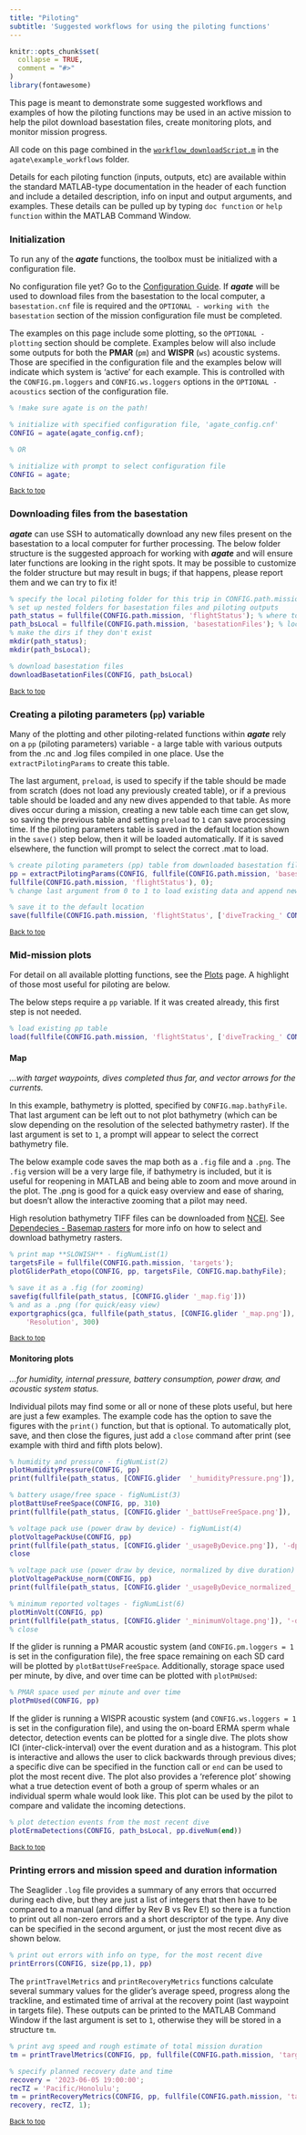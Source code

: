 ```yaml
---
title: "Piloting"
subtitle: 'Suggested workflows for using the piloting functions'
---
```


```r
knitr::opts_chunk$set(
  collapse = TRUE,
  comment = "#>"
)
library(fontawesome)
```

This page is meant to demonstrate some suggested workflows and examples of how the piloting functions may be used in an active mission to help the pilot download basestation files, create monitoring plots, and monitor mission progress.

All code on this page combined in the [`workflow_downloadScript.m`](https://github.com/sfregosi/agate/tree/main/agate/example_workflows/workflow_downloadScript.m) in the `agate\example_workflows` folder. 

Details for each piloting function (inputs, outputs, etc) are available within the standard MATLAB-type documentation in the header of each function and include a detailed description, info on input and output arguments, and examples. These details can be pulled up by typing `doc function` or `help function` within the MATLAB Command Window.

### Initialization

To run any of the __*agate*__ functions, the toolbox must be initialized with a configuration file. 

No configuration file yet? Go to the [Configuration Guide](configuration.html). If __*agate*__ will be used to download files from the basestation to the local computer, a `basestation.cnf` file is required and the ` OPTIONAL - working with the basestation ` section of the mission configuration file must be completed. 

The examples on this page include some plotting, so the ` OPTIONAL - plotting ` section should be complete. Examples below will also include some outputs for both the **PMAR** (`pm`) and **WISPR** (`ws`) acoustic systems. Those are specified in the configuration file and the examples below will indicate which system is 'active' for each example. This is controlled with the `CONFIG.pm.loggers` and `CONFIG.ws.loggers` options in the ` OPTIONAL - acoustics ` section of the configuration file. 

```matlab
% !make sure agate is on the path!

% initialize with specified configuration file, 'agate_config.cnf'
CONFIG = agate(agate_config.cnf);

% OR

% initialize with prompt to select configuration file
CONFIG = agate;
```

<sub>[Back to top](#)</sub>

### Downloading files from the basestation

__*agate*__ can use SSH to automatically download any new files present on the basestation to a local computer for further processing. The below folder structure is the suggested approach for working with __*agate*__ and will ensure later functions are looking in the right spots. It may be possible to customize the folder structure but may result in bugs; if that happens, please report them and we can try to fix it! 

```matlab
% specify the local piloting folder for this trip in CONFIG.path.mission
% set up nested folders for basestation files and piloting outputs
path_status = fullfile(CONFIG.path.mission, 'flightStatus'); % where to store output plots/tables
path_bsLocal = fullfile(CONFIG.path.mission, 'basestationFiles'); % local copy of basestation files
% make the dirs if they don't exist
mkdir(path_status);
mkdir(path_bsLocal);

% download basestation files
downloadBasetationFiles(CONFIG, path_bsLocal)
```

<sub>[Back to top](#)</sub>

### Creating a piloting parameters (`pp`) variable

Many of the plotting and other piloting-related functions within __*agate*__ rely on a `pp` (piloting parameters) variable - a large table with various outputs from the .nc and .log files compiled in one place. Use the `extractPilotingParams` to create this table. 

The last argument, `preload`, is used to specify if the table should be made from scratch (does not load any previously created table), or if a previous table should be loaded and any new dives appended to that table. As more dives occur during a mission, creating a new table each time can get slow, so saving the previous table and setting `preload` to `1` can save processing time. If the piloting parameters table is saved in the default location shown in the `save()` step below, then it will be loaded automatically. If it is saved elsewhere, the function will prompt to select the correct .mat to load. 

```matlab
% create piloting parameters (pp) table from downloaded basestation files
pp = extractPilotingParams(CONFIG, fullfile(CONFIG.path.mission, 'basestationFiles'), ...
fullfile(CONFIG.path.mission, 'flightStatus'), 0);
% change last argument from 0 to 1 to load existing data and append new dives/rows

% save it to the default location
save(fullfile(CONFIG.path.mission, 'flightStatus', ['diveTracking_' CONFIG.glider '.mat']), 'pp');
```

<sub>[Back to top](#)</sub>

### Mid-mission plots

For detail on all available plotting functions, see the [Plots](plotting-functions.html){target='_blank'} page. A highlight of those most useful for piloting are below. 

The below steps require a `pp` variable. If it was created already, this first step is not needed.

```matlab
% load existing pp table
load(fullfile(CONFIG.path.mission, 'flightStatus', ['diveTracking_' CONFIG.glider '.mat']))
```

#### Map
*...with target waypoints, dives completed thus far, and vector arrows for the currents.*

In this example, bathymetry is plotted, specified by `CONFIG.map.bathyFile`. That last argument can be left out to not plot bathymetry (which can be slow depending on the resolution of the selected bathymetry raster). If the last argument is set to `1`, a prompt will appear to select the correct bathymetry file. 

The below example code saves the map both as a `.fig` file and a `.png`. The `.fig` version will be a very large file, if bathymetry is included, but it is useful for reopening in MATLAB and being able to zoom and move around in the plot. The .png is good for a quick easy overview and ease of sharing, but doesn't allow the interactive zooming that a pilot may need. 

High resolution bathymetry TIFF files can be downloaded from  [NCEI](https://www.ncei.noaa.gov/products/etopo-global-relief-model). See [Dependecies - Basemap rasters](index.html#basemap-rasters) for more info on how to select and download bathymetry rasters.  

```matlab
% print map **SLOWISH** - figNumList(1)
targetsFile = fullfile(CONFIG.path.mission, 'targets');
plotGliderPath_etopo(CONFIG, pp, targetsFile, CONFIG.map.bathyFile);

% save it as a .fig (for zooming)
savefig(fullfile(path_status, [CONFIG.glider '_map.fig']))
% and as a .png (for quick/easy view)
exportgraphics(gca, fullfile(path_status, [CONFIG.glider '_map.png']), ...
	'Resolution', 300)
```
<sub>[Back to top](#)</sub>

#### Monitoring plots
*...for humidity, internal pressure, battery consumption, power draw, and acoustic system status.*

Individual pilots may find some or all or none of these plots useful, but here are just a few examples. The example code has the option to save the figures with the `print()` function, but that is optional. To automatically plot, save, and then close the figures, just add a `close` command after print (see example with third and fifth plots below). 

```matlab
% humidity and pressure - figNumList(2)
plotHumidityPressure(CONFIG, pp)
print(fullfile(path_status, [CONFIG.glider  '_humidityPressure.png']), '-dpng')

% battery usage/free space - figNumList(3)
plotBattUseFreeSpace(CONFIG, pp, 310)
print(fullfile(path_status, [CONFIG.glider '_battUseFreeSpace.png']), '-dpng')

% voltage pack use (power draw by device) - figNumList(4)
plotVoltagePackUse(CONFIG, pp)
print(fullfile(path_status, [CONFIG.glider '_usageByDevice.png']), '-dpng')
close 

% voltage pack use (power draw by device, normalized by dive duration) - figNumList(5)
plotVoltagePackUse_norm(CONFIG, pp)
print(fullfile(path_status, [CONFIG.glider '_usageByDevice_normalized_.png']), '-dpng')

% minimum reported voltages - figNumList(6)
plotMinVolt(CONFIG, pp)
print(fullfile(path_status, [CONFIG.glider '_minimumVoltage.png']), '-dpng')
% close

```

If the glider is running a PMAR acoustic system (and `CONFIG.pm.loggers = 1` is set in the configuration file), the free space remaining on each SD card will be plotted by `plotBattUseFreeSpace`. Additionally, storage space used per minute, by dive, and over time can be plotted with `plotPmUsed`:

```matlab
% PMAR space used per minute and over time
plotPmUsed(CONFIG, pp)
```

If the glider is running a WISPR acoustic system (and `CONFIG.ws.loggers = 1` is set in the configuration file), and using the on-board ERMA sperm whale detector, detection events can be plotted for a single dive. The plots show ICI (inter-click-interval) over the event duration and as a histogram. This plot is interactive and allows the user to click backwards through previous dives; a specific dive can be specified in the function call or `end` can be used to plot the most recent dive. The plot also provides a 'reference plot' showing what a true detection event of both a group of sperm whales or an individual sperm whale would look like. This plot can be used by the pilot to compare and validate the incoming detections. 

```matlab
% plot detection events from the most recent dive
plotErmaDetections(CONFIG, path_bsLocal, pp.diveNum(end))
```

<sub>[Back to top](#)</sub>

### Printing errors and mission speed and duration information

The Seaglider `.log` file provides a summary of any errors that occurred during each dive, but they are just a list of integers that then have to be compared to a manual (and differ by Rev B vs Rev E!) so there is a function to print out all non-zero errors and a short descriptor of the type. Any dive can be specified in the second argument, or just the most recent dive as shown below. 

```matlab
% print out errors with info on type, for the most recent dive
printErrors(CONFIG, size(pp,1), pp)
```

The `printTravelMetrics` and `printRecoveryMetrics` functions calculate several summary values for the glider's average speed, progress along the trackline, and estimated time of arrival at the recovery point (last waypoint in targets file). These outputs can be printed to the MATLAB Command Window if the last argument is set to `1`, otherwise they will be stored in a structure `tm`. 

```matlab
% print avg speed and rough estimate of total mission duration
tm = printTravelMetrics(CONFIG, pp, fullfile(CONFIG.path.mission, 'targets'), 1);

% specify planned recovery date and time
recovery = '2023-06-05 19:00:00';
recTZ = 'Pacific/Honolulu';
tm = printRecoveryMetrics(CONFIG, pp, fullfile(CONFIG.path.mission, 'targets'), ...
recovery, recTZ, 1);
```

<sub>[Back to top](#)</sub>




